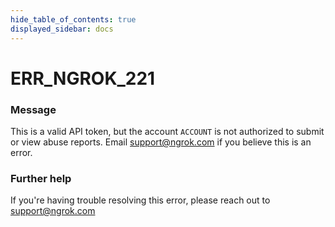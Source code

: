 ```yaml
---
hide_table_of_contents: true
displayed_sidebar: docs
---
```



# ERR_NGROK_221

### Message
This is a valid API token, but the account `ACCOUNT` is not authorized to submit or view abuse reports. Email support@ngrok.com if you believe this is an error.

<ErrorDetails error='err_ngrok_221' />


### Further help
If you're having trouble resolving this error, please reach out to [support@ngrok.com](mailto:support@ngrok.com?subject=Help%20with%20ERR_NGROK_221)

